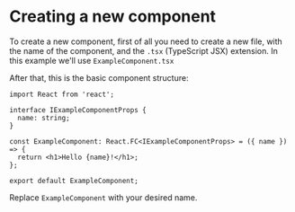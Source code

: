 
<Meta title='Development/Recipes/New Component' />

# Creating a new component

To create a new component, first of all you need to create a new file, with the name of the component, and the `.tsx` (TypeScript JSX) extension. In this example we'll use `ExampleComponent.tsx`

After that, this is the basic component structure:

```tsx
import React from 'react';

interface IExampleComponentProps {
  name: string;
}

const ExampleComponent: React.FC<IExampleComponentProps> = ({ name }) => {
  return <h1>Hello {name}!</h1>;
};

export default ExampleComponent;
```

Replace `ExampleComponent` with your desired name.
